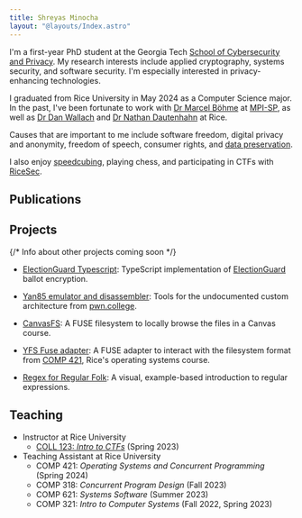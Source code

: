 ```yaml
---
title: Shreyas Minocha
layout: "@layouts/Index.astro"
---
```



I'm a first-year PhD student at the Georgia&nbsp;Tech [School&nbsp;of Cybersecurity and Privacy](https://scp.cc.gatech.edu/). My research interests include applied cryptography, systems security, and software security. I'm especially interested in privacy-enhancing technologies.

I graduated from Rice&nbsp;University in May 2024 as a Computer&nbsp;Science major. In the past, I've been fortunate to work with [Dr&nbsp;Marcel&nbsp;Böhme](https://mboehme.github.io/) at [MPI-SP](https://www.mpi-sp.org/), as well as [Dr&nbsp;Dan&nbsp;Wallach](https://www.cs.rice.edu/~dwallach/) and [Dr&nbsp;Nathan&nbsp;Dautenhahn](https://nathandautenhahn.com/) at Rice.

Causes that are important to me include software freedom, digital privacy and anonymity, freedom of speech, consumer rights, and [data preservation](https://archive.org/details/@eabf4fdb0f7a).

I also enjoy [speedcubing](https://www.worldcubeassociation.org/persons/2022MINO03), playing chess, and participating in CTFs with [RiceSec](https://sec.rice.edu).

## Publications

<Bibliography />

## Projects

{/* Info about other projects coming soon */}

-   [ElectionGuard Typescript](https://github.com/danwallach/ElectionGuard-TypeScript): TypeScript implementation of [ElectionGuard](https://www.electionguard.vote/) ballot encryption.

-   [Yan85 emulator and disassembler](https://github.com/shreyasminocha/gyan85): Tools for the undocumented custom architecture from [pwn.college](https://pwn.college).

-   [CanvasFS](https://github.com/shreyasminocha/canvas-fs): A FUSE filesystem to locally browse the files in a Canvas course.

-   [YFS Fuse adapter](https://github.com/shreyasminocha/yfs-fuse): A FUSE adapter to interact with the filesystem format from [COMP 421](https://www.clear.rice.edu/comp421/), Rice's operating systems course.

-   [Regex for Regular Folk](https://refrf.dev/): A visual, example-based introduction to regular expressions.

## Teaching

-   Instructor at Rice University
    -   [COLL 123: _Intro to CTFs_](https://canvas.rice.edu/courses/55235) (Spring 2023)
-   Teaching Assistant at Rice University
    -   COMP 421: _Operating Systems and Concurrent Programming_ (Spring 2024)
    -   COMP 318: _Concurrent Program Design_ (Fall 2023)
    -   COMP 621: _Systems Software_ (Summer 2023)
    -   COMP 321: _Intro to Computer Systems_ (Fall 2022, Spring 2023)

<Footer />
